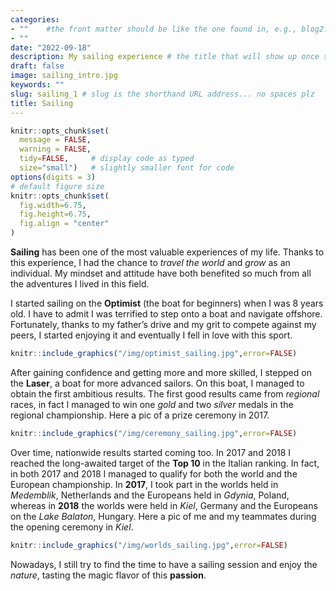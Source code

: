 ```yaml
---
categories:  
- ""    #the front matter should be like the one found in, e.g., blog2.md. It cannot be like the normal Rmd we used
- ""
date: "2022-09-18"
description: My sailing experience # the title that will show up once someone gets to this page
draft: false
image: sailing_intro.jpg
keywords: ""
slug: sailing_1 # slug is the shorthand URL address... no spaces plz
title: Sailing
---
```

```r
knitr::opts_chunk$set(
  message = FALSE, 
  warning = FALSE, 
  tidy=FALSE,     # display code as typed
  size="small")   # slightly smaller font for code
options(digits = 3)
# default figure size
knitr::opts_chunk$set(
  fig.width=6.75, 
  fig.height=6.75,
  fig.align = "center"
)
```

**Sailing** has been one of the most valuable experiences of my life. Thanks to this experience, I had the chance to *travel the world* and *grow* as an individual. My mindset and attitude have both benefited so much from all the adventures I lived in this field.

I started sailing on the **Optimist** (the boat for beginners) when I was 8 years old. I have to admit I was terrified to step onto a boat and navigate offshore. Fortunately, thanks to my father's drive and my grit to compete against my peers, I started enjoying it and eventually I fell in love with this sport.

```r
knitr::include_graphics("/img/optimist_sailing.jpg",error=FALSE)
```

After gaining confidence and getting more and more skilled, I stepped on the **Laser**, a boat for more advanced sailors. On this boat, I managed to obtain the first ambitious results. The first good results came from *regional* races, in fact I managed to win one *gold* and two *silver* medals in the regional championship. Here a pic of a prize ceremony in 2017.

```r
knitr::include_graphics("/img/ceremony_sailing.jpg",error=FALSE)
```

Over time, nationwide results started coming too. In 2017 and 2018 I reached the long-awaited target of the **Top 10** in the Italian ranking. In fact, in both 2017 and 2018 I managed to qualify for both the world and the European championship. In **2017**, I took part in the worlds held in *Medemblik*, Netherlands and the Europeans held in *Gdynia*, Poland, whereas in **2018** the worlds were held in *Kiel*, Germany and the Europeans on the *Lake Balaton*, Hungary. Here a pic of me and my teammates during the opening ceremony in *Kiel*.

```r
knitr::include_graphics("/img/worlds_sailing.jpg",error=FALSE)
```

Nowadays, I still try to find the time to have a sailing session and enjoy the *nature*, tasting the magic flavor of this **passion**.